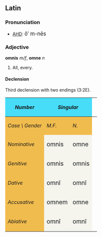 ==Latin==
===Pronunciation===
*[[AHD]]: <big> &#335;&prime; m-n&#275;s </big>

===Adjective===
'''omnis''' ''m/f'', '''omne''' ''n''
# All, every.

====Declension====
Third declension with two endings (3:2E).
{| cellpadding="5" border="1"
!style="background:#47DCF8;"| ''Number''
!style="background:#47DCF8;" colspan=2| ''Singular''
|
!style="background:#47DCF8;" colspan=2| ''Plural''
|-
!style="background:#F1BC4E;"|''Case \ Gender''
!style="background:#F1BC4E;"| ''M.F.''
!style="background:#F1BC4E;"| ''N.''
|
!style="background:#F1BC4E;"| ''MM.FF.''
!style="background:#F1BC4E;"| ''NN.''
|-
!style="background:#F1BC4E;"| ''Nominative''
|style="background:#F5F5EE;"| <big>omnis
|style="background:#F5F5EE;"| <big>omne
|
|style="background:#F5F5EE;"| <big>omn&#275;s 
|style="background:#F5F5EE;"| <big>omnia
|-
!style="background:#F1BC4E;"| ''Genitive''
|style="background:#F5F5EE;"| <big>omnis
|style="background:#F5F5EE;"| <big>omnis
|
|style="background:#F5F5EE;"| <big>omnium
|style="background:#F5F5EE;"| <big>omnium
|-
!style="background:#F1BC4E;"| ''Dative''
|style="background:#F5F5EE;"| <big>omn&#299; 
|style="background:#F5F5EE;"| <big>omn&#299;
|
|style="background:#F5F5EE;"| <big>omnibus
|style="background:#F5F5EE;"| <big>omnibus
|-
!style="background:#F1BC4E;"| ''Accusative''
|style="background:#F5F5EE;"| <big>omnem 
|style="background:#F5F5EE;"| <big>omne
|
|style="background:#F5F5EE;"| <big>omn&#275;s 
|style="background:#F5F5EE;"| <big>omnia
|-
!style="background:#F1BC4E;"| ''Ablative''
|style="background:#F5F5EE;"| <big>omn&#299; 
|style="background:#F5F5EE;"| <big>omn&#299;
|
|style="background:#F5F5EE;"| <big>omnibus 
|style="background:#F5F5EE;"| <big>omnibus
|}